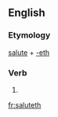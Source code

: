 ==English==

===Etymology===
[[salute]] + [[-eth]]

===Verb===
{{infl|en|verb form}}

# {{archaic third-person singular of|salute}}

[[fr:saluteth]]